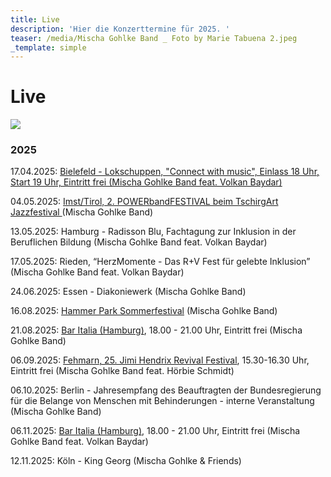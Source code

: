 ```yaml
---
title: Live
description: 'Hier die Konzerttermine für 2025. '
teaser: /media/Mischa Gohlke Band _ Foto by Marie Tabuena 2.jpeg
_template: simple
---
```


# Live

![](</media/MG Prio DSC03330(1)(1).jpg>)

### 2025

17.04.2025: [Bielefeld - Lokschuppen, "Connect with music", Einlass 18 Uhr, Start 19 Uhr, Eintritt frei (Mischa Gohlke Band feat. Volkan Baydar)](https://www.lokschuppen-bielefeld.de/event/connect-with-music/)

04.05.2025: [Imst/Tirol, 2. POWERbandFESTIVAL beim TschirgArt Jazzfestival ](https://www.powerband-festival.com/)(Mischa Gohlke Band)

13.05.2025: Hamburg - Radisson Blu, Fachtagung zur Inklusion in der Beruflichen Bildung (Mischa Gohlke Band feat. Volkan Baydar)

17.05.2025: Rieden, “HerzMomente - Das R+V Fest für gelebte Inklusion” (Mischa Gohlke Band feat. Volkan Baydar)

24.06.2025: Essen - Diakoniewerk (Mischa Gohlke Band)

16.08.2025: [Hammer Park Sommerfestival](https://www.hamm-wir-alles.de/veranstaltungen/hammer-sommerfestival)  (Mischa Gohlke Band)

21.08.2025: [Bar Italia (Hamburg)](https://www.bar-italia.hamburg/livemusik), 18.00 - 21.00 Uhr, Eintritt frei (Mischa Gohlke Band)

06.09.2025: [Fehmarn, 25. Jimi Hendrix Revival Festival](https://fehmarnfestivalgroup.com/), 15.30-16.30 Uhr, Eintritt frei (Mischa Gohlke Band feat. Hörbie Schmidt)

06.10.2025: Berlin - Jahresempfang des Beauftragten der Bundesregierung für die Belange von Menschen mit Behinderungen - interne Veranstaltung (Mischa Gohlke Band)

06.11.2025: [Bar Italia (Hamburg)](https://www.bar-italia.hamburg/livemusik), 18.00 - 21.00 Uhr, Eintritt frei (Mischa Gohlke Band feat. Volkan Baydar)

12.11.2025: Köln - King Georg (Mischa Gohlke & Friends)
